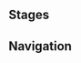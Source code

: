 {{Genius Invokation TCG Character Stages Intro}}

==Stages==
{{Genius Invokation TCG Stages/Detailed|Taraneh}}

==Navigation==
{{Genius Invokation TCG Stages Navbox}}